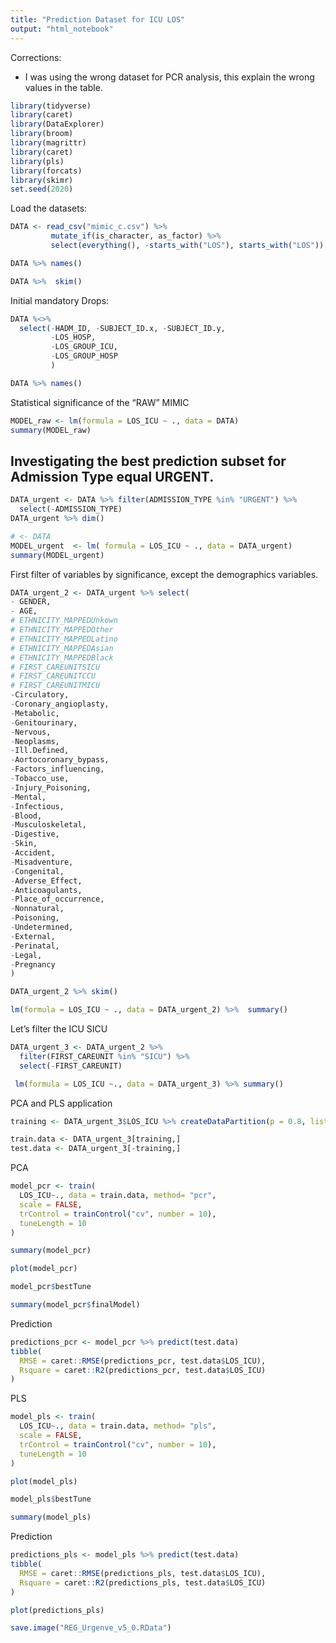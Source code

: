 ```yaml
---
title: "Prediction Dataset for ICU LOS"
output: "html_notebook"
---
```


Corrections:

- I was using the wrong dataset for PCR analysis, this explain the wrong values in the table.



```r
library(tidyverse)
library(caret)
library(DataExplorer)
library(broom)
library(magrittr)
library(caret)
library(pls)
library(forcats)
library(skimr)
set.seed(2020)
```
Load the datasets:

```r
DATA <- read_csv("mimic_c.csv") %>% 
         mutate_if(is_character, as_factor) %>% 
         select(everything(), -starts_with("LOS"), starts_with("LOS"))
```

```r
DATA %>% names()
```

```r
DATA %>%  skim()
```

Initial mandatory Drops:
```r
DATA %<>% 
  select(-HADM_ID, -SUBJECT_ID.x, -SUBJECT_ID.y, 
         -LOS_HOSP,
         -LOS_GROUP_ICU,
         -LOS_GROUP_HOSP
         )

DATA %>% names()
```


Statistical significance of the "RAW" MIMIC

```r
MODEL_raw <- lm(formula = LOS_ICU ~ ., data = DATA)
summary(MODEL_raw)
```


## Investigating the best prediction subset for Admission Type equal URGENT.

```r
DATA_urgent <- DATA %>% filter(ADMISSION_TYPE %in% "URGENT") %>% 
  select(-ADMISSION_TYPE)
DATA_urgent %>% dim()
```


```r
# <- DATA
MODEL_urgent  <- lm( formula = LOS_ICU ~ ., data = DATA_urgent)
summary(MODEL_urgent)
```


First filter of variables by significance, except the demographics variables.

```r
DATA_urgent_2 <- DATA_urgent %>% select(
- GENDER,
- AGE,
# ETHNICITY_MAPPEDUnkown
# ETHNICITY_MAPPEDOther
# ETHNICITY_MAPPEDLatino
# ETHNICITY_MAPPEDAsian
# ETHNICITY_MAPPEDBlack
# FIRST_CAREUNITSICU
# FIRST_CAREUNITCCU
# FIRST_CAREUNITMICU
-Circulatory,
-Coronary_angioplasty,
-Metabolic,
-Genitourinary,
-Nervous,
-Neoplasms,
-Ill.Defined,
-Aortocoronary_bypass,
-Factors_influencing,
-Tobacco_use,
-Injury_Poisoning,
-Mental,
-Infectious,
-Blood,
-Musculoskeletal,
-Digestive,
-Skin,
-Accident,
-Misadventure,
-Congenital,
-Adverse_Effect,
-Anticoagulants,
-Place_of_occurrence,
-Nonnatural,
-Poisoning,
-Undetermined,
-External,
-Perinatal,
-Legal,
-Pregnancy
) 
```

```r
DATA_urgent_2 %>% skim()
```

```r
lm(formula = LOS_ICU ~ ., data = DATA_urgent_2) %>%  summary()
```

Let's filter the ICU SICU
```r
DATA_urgent_3 <- DATA_urgent_2 %>% 
  filter(FIRST_CAREUNIT %in% "SICU") %>% 
  select(-FIRST_CAREUNIT)                      
```

```r
 lm(formula = LOS_ICU ~., data = DATA_urgent_3) %>% summary()
```


PCA and PLS application



```r
training <- DATA_urgent_3$LOS_ICU %>% createDataPartition(p = 0.8, list = FALSE)

train.data <- DATA_urgent_3[training,]
test.data <- DATA_urgent_3[-training,]
```


PCA
```r
model_pcr <- train(
  LOS_ICU~., data = train.data, method= "pcr",
  scale = FALSE,
  trControl = trainControl("cv", number = 10),
  tuneLength = 10
)
```

```r
summary(model_pcr)
```


```r
plot(model_pcr)
```

```r
model_pcr$bestTune
```

```r
summary(model_pcr$finalModel)
```

Prediction

```r
predictions_pcr <- model_pcr %>% predict(test.data)
tibble(
  RMSE = caret::RMSE(predictions_pcr, test.data$LOS_ICU),
  Rsquare = caret::R2(predictions_pcr, test.data$LOS_ICU)
)
```



PLS

```r
model_pls <- train(
  LOS_ICU~., data = train.data, method= "pls",
  scale = FALSE,
  trControl = trainControl("cv", number = 10),
  tuneLength = 10
)
```

```r
plot(model_pls)
```

```r
model_pls$bestTune
```

```r
summary(model_pls)
```


Prediction

```r
predictions_pls <- model_pls %>% predict(test.data)
tibble(
  RMSE = caret::RMSE(predictions_pls, test.data$LOS_ICU),
  Rsquare = caret::R2(predictions_pls, test.data$LOS_ICU)
)
```

```r
plot(predictions_pls)
```

```r
save.image("REG_Urgenve_v5_0.RData")
```

